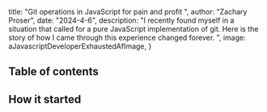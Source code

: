 



 title: "Git operations in JavaScript for pain and profit ",
 author: "Zachary Proser",
 date: "2024-4-6",
 description: "I recently found myself in a situation that called for a pure JavaScript implementation of git. Here is the story of how I came through this experience changed forever. ",
 image: aJavascriptDeveloperExhaustedAfImage,
} 


## Table of contents

## How it started
